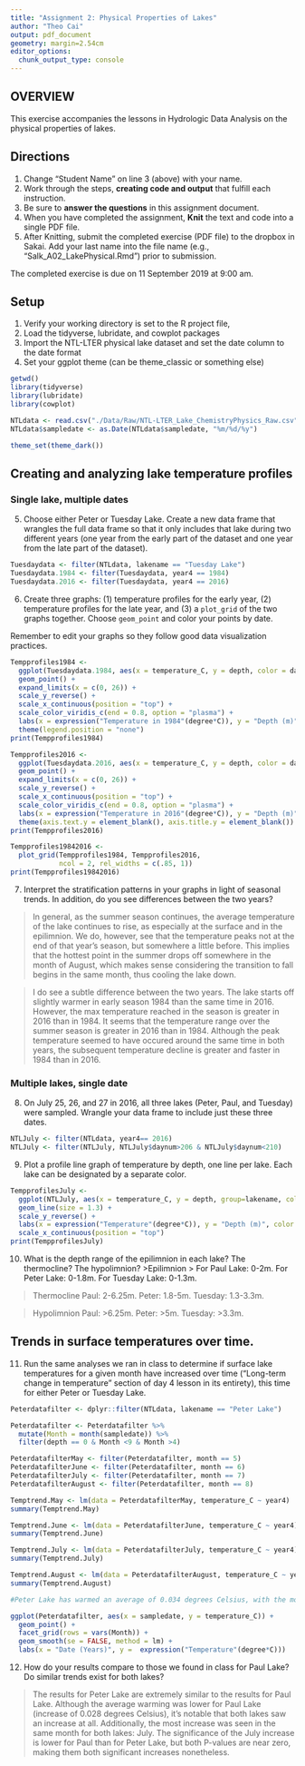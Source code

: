 ```yaml
---
title: "Assignment 2: Physical Properties of Lakes"
author: "Theo Cai"
output: pdf_document
geometry: margin=2.54cm
editor_options: 
  chunk_output_type: console
---
```


## OVERVIEW

This exercise accompanies the lessons in Hydrologic Data Analysis on the physical properties of lakes. 

## Directions
1. Change "Student Name" on line 3 (above) with your name.
3. Work through the steps, **creating code and output** that fulfill each instruction.
4. Be sure to **answer the questions** in this assignment document.
6. When you have completed the assignment, **Knit** the text and code into a single PDF file.
8. After Knitting, submit the completed exercise (PDF file) to the dropbox in Sakai. Add your last name into the file name (e.g., "Salk_A02_LakePhysical.Rmd") prior to submission.

The completed exercise is due on 11 September 2019 at 9:00 am.

## Setup

1. Verify your working directory is set to the R project file, 
2. Load the tidyverse, lubridate, and cowplot packages
3. Import the NTL-LTER physical lake dataset and set the date column to the date format
4. Set your ggplot theme (can be theme_classic or something else)

```r
getwd()
library(tidyverse)
library(lubridate)
library(cowplot)

NTLdata <- read.csv("./Data/Raw/NTL-LTER_Lake_ChemistryPhysics_Raw.csv")
NTLdata$sampledate <- as.Date(NTLdata$sampledate, "%m/%d/%y")

theme_set(theme_dark())
```

## Creating and analyzing lake temperature profiles

### Single lake, multiple dates

5. Choose either Peter or Tuesday Lake. Create a new data frame that wrangles the full data frame so that it only includes that lake during two different years (one year from the early part of the dataset and one year from the late part of the dataset).

```r
Tuesdaydata <- filter(NTLdata, lakename == "Tuesday Lake")
Tuesdaydata.1984 <- filter(Tuesdaydata, year4 == 1984)
Tuesdaydata.2016 <- filter(Tuesdaydata, year4 == 2016)
```

6. Create three graphs: (1) temperature profiles for the early year, (2) temperature profiles for the late year, and (3) a `plot_grid` of the two graphs together. Choose `geom_point` and color your points by date. 

Remember to edit your graphs so they follow good data visualization practices.

```r
Tempprofiles1984 <- 
  ggplot(Tuesdaydata.1984, aes(x = temperature_C, y = depth, color = daynum)) +
  geom_point() +
  expand_limits(x = c(0, 26)) +
  scale_y_reverse() +
  scale_x_continuous(position = "top") +
  scale_color_viridis_c(end = 0.8, option = "plasma") +
  labs(x = expression("Temperature in 1984"(degree*C)), y = "Depth (m)") +
  theme(legend.position = "none")
print(Tempprofiles1984)

Tempprofiles2016 <- 
  ggplot(Tuesdaydata.2016, aes(x = temperature_C, y = depth, color = daynum)) +
  geom_point() +
  expand_limits(x = c(0, 26)) +
  scale_y_reverse() +
  scale_x_continuous(position = "top") +
  scale_color_viridis_c(end = 0.8, option = "plasma") +
  labs(x = expression("Temperature in 2016"(degree*C)), y = "Depth (m)", color = "Julian Day") +
  theme(axis.text.y = element_blank(), axis.title.y = element_blank())
print(Tempprofiles2016)

Tempprofiles19842016 <- 
  plot_grid(Tempprofiles1984, Tempprofiles2016, 
            ncol = 2, rel_widths = c(.85, 1))
print(Tempprofiles19842016)

```

7. Interpret the stratification patterns in your graphs in light of seasonal trends. In addition, do you see differences between the two years?

>  In general, as the summer season continues, the average temperature of the lake continues to rise, as especially at the surface and in the epilimnion. We do, however, see that the temperature peaks not at the end of that year's season, but somewhere a little before. This implies that the hottest point in the summer drops off somewhere in the month of August, which makes sense considering the transition to fall begins in the same month, thus cooling the lake down. 

>  I do see a subtle difference between the two years. The lake starts off slightly warmer in early season 1984 than the same time in 2016. However, the max temperature reached in the season is greater in 2016 than in 1984. 
>  It seems that the temperature range over the summer season is greater in 2016 than in 1984. Although the peak temperature seemed to have occured around the same time in both years, the subsequent temperature decline is greater and faster in 1984 than in 2016. 

### Multiple lakes, single date 

8. On July 25, 26, and 27 in 2016, all three lakes (Peter, Paul, and Tuesday) were sampled. Wrangle your data frame to include just these three dates.

```r
NTLJuly <- filter(NTLdata, year4== 2016)
NTLJuly <- filter(NTLJuly, NTLJuly$daynum>206 & NTLJuly$daynum<210)
```

9. Plot a profile line graph of temperature by depth, one line per lake. Each lake can be designated by a separate color.

```r
TempprofilesJuly <-
  ggplot(NTLJuly, aes(x = temperature_C, y = depth, group=lakename, colour=lakename)) +
  geom_line(size = 1.3) +
  scale_y_reverse() +
  labs(x = expression("Temperature"(degree*C)), y = "Depth (m)", color = "Lake") +
  scale_x_continuous(position = "top")
print(TempprofilesJuly)
```

10. What is the depth range of the epilimnion in each lake? The thermocline? The hypolimnion?
>Epilimnion
> For Paul Lake: 0-2m. For Peter Lake: 0-1.8m. For Tuesday Lake: 0-1.3m.

> Thermocline
> Paul: 2-6.25m. Peter: 1.8-5m. Tuesday: 1.3-3.3m.

>Hypolimnion
> Paul: >6.25m. Peter: >5m. Tuesday: >3.3m. 

## Trends in surface temperatures over time. 
11. Run the same analyses we ran in class to determine if surface lake temperatures for a given month have increased over time ("Long-term change in temperature" section of day 4 lesson in its entirety), this time for either Peter or Tuesday Lake. 

```r


Peterdatafilter <- dplyr::filter(NTLdata, lakename == "Peter Lake")

Peterdatafilter <- Peterdatafilter %>%
  mutate(Month = month(sampledate)) %>%
  filter(depth == 0 & Month <9 & Month >4)

PeterdatafilterMay <- filter(Peterdatafilter, month == 5)
PeterdatafilterJune <- filter(Peterdatafilter, month == 6)
PeterdatafilterJuly <- filter(Peterdatafilter, month == 7)
PeterdatafilterAugust <- filter(Peterdatafilter, month == 8)

Temptrend.May <- lm(data = PeterdatafilterMay, temperature_C ~ year4)
summary(Temptrend.May)

Temptrend.June <- lm(data = PeterdatafilterJune, temperature_C ~ year4)
summary(Temptrend.June)

Temptrend.July <- lm(data = PeterdatafilterJuly, temperature_C ~ year4)
summary(Temptrend.July)

Temptrend.August <- lm(data = PeterdatafilterAugust, temperature_C ~ year4)
summary(Temptrend.August)

#Peter Lake has warmed an average of 0.034 degrees Celsius, with the most significant increase occuring in the month of July.

ggplot(Peterdatafilter, aes(x = sampledate, y = temperature_C)) +
  geom_point() +
  facet_grid(rows = vars(Month)) +
  geom_smooth(se = FALSE, method = lm) +
  labs(x = "Date (Years)", y =  expression("Temperature"(degree*C)))
```

12. How do your results compare to those we found in class for Paul Lake? Do similar trends exist for both lakes?

> The results for Peter Lake are extremely similar to the results for Paul Lake. Although the average warming was lower for Paul Lake (increase of 0.028 degrees Celsius), it's notable that both lakes saw an increase at all. Additionally, the most increase was seen in the same month for both lakes: July. The significance of the July increase is lower for Paul than for Peter Lake, but both P-values are near zero, making them both significant increases nonetheless. 
